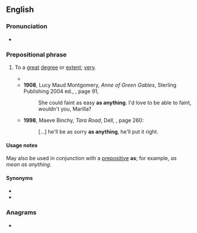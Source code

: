 ==English==

===Pronunciation===
* {{audio|en|En-au-as anything.ogg|Audio (AU)}}

===Prepositional phrase===
{{en-PP}}

# {{lb|en|simile}} To a [[great]] [[degree]] or [[extent]]; [[very]].
#* {{RQ:Trollope He Knew|volume=I|chapter=Dartmoor|page=122|passage=He went over to Nuncombe Putney, as sure '''as anything''';—hired Mrs. Clegg's chaise and pair, and asked for Mrs Trevelyan's house as open '''as anything'''.}}
#* '''1908''', Lucy Maud Montgomery, ''Anne of Green Gables'', Sterling Publishing 2004 ed., {{ISBN|1402714513}}, page 91,
#*: She could faint as easy '''as anything'''. I'd love to be able to faint, wouldn't you, Marilla?
#* '''1998''', Maeve Binchy, ''Tara Road'', Dell, {{ISBN|0440235596}}, page 260:
#*: [...] he'll be as sorry '''as anything''', he'll put it right.

====Usage notes====
May also be used in conjunction with a [[prepositive]] '''as'''; for example, ''as mean as anything''.

====Synonyms====
* {{l|en|as all hell}}
* {{l|en|as hell}}

===Anagrams===
* {{anagrams|en|a=aaghinnsty|syngnathia}}